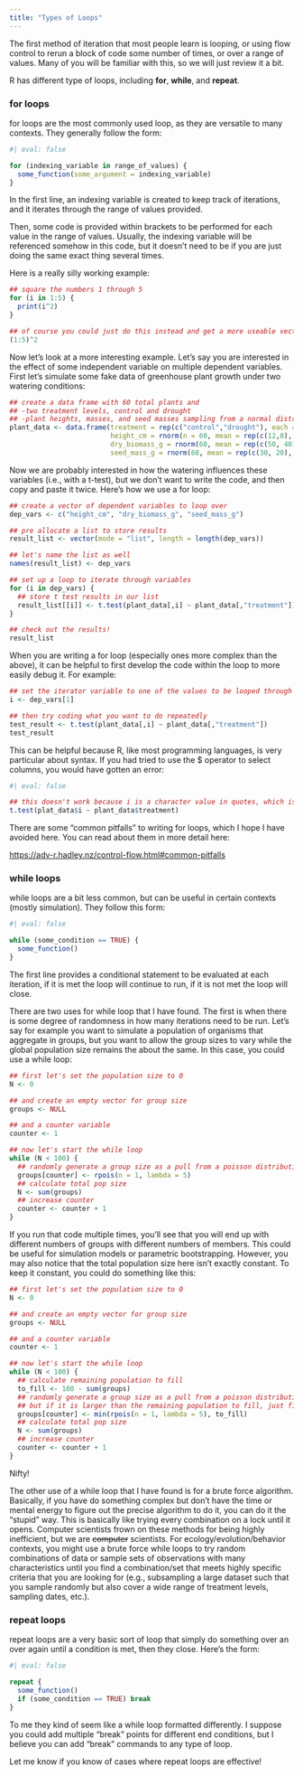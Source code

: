 ```yaml
---
title: "Types of Loops"
---
```


The first method of iteration that most people learn is looping, or using flow control to rerun a block of code some number of times, or over a range of values. Many of you will be familiar with this, so we will just review it a bit.

R has different type of loops, including **for**, **while**, and **repeat**.

### for loops

for loops are the most commonly used loop, as they are versatile to many contexts. They generally follow the form:

```r
#| eval: false

for (indexing_variable in range_of_values) {
  some_function(some_argument = indexing_variable)
}
```

In the first line, an indexing variable is created to keep track of iterations, and it iterates through the range of values provided.

Then, some code is provided within brackets to be performed for each value in the range of values. Usually, the indexing variable will be referenced somehow in this code, but it doesn't need to be if you are just doing the same exact thing several times.

Here is a really silly working example:

```r

## square the numbers 1 through 5
for (i in 1:5) {
  print(i^2)
}

## of course you could just do this instead and get a more useable vector
(1:5)^2
```

Now let's look at a more interesting example. Let's say you are interested in the effect of some independent variable on multiple dependent variables. First let's simulate some fake data of greenhouse plant growth under two watering conditions:

```r
## create a data frame with 60 total plants and
## -two treatment levels, control and drought
## -plant heights, masses, and seed masses sampling from a normal distribution
plant_data <- data.frame(treatment = rep(c("control","drought"), each = 30),
                         height_cm = rnorm(n = 60, mean = rep(c(12,8), each = 30), sd = 2),
                         dry_biomass_g = rnorm(60, mean = rep(c(50, 40), each = 30), sd = 6),
                         seed_mass_g = rnorm(60, mean = rep(c(30, 20), each = 30), sd = 4))

```

Now we are probably interested in how the watering influences these variables (i.e., with a t-test), but we don't want to write the code, and then copy and paste it twice. Here's how we use a for loop:

```r

## create a vector of dependent variables to loop over
dep_vars <- c("height_cm", "dry_biomass_g", "seed_mass_g")

## pre allocate a list to store results
result_list <- vector(mode = "list", length = length(dep_vars))

## let's name the list as well
names(result_list) <- dep_vars

## set up a loop to iterate through variables
for (i in dep_vars) {
  ## store t test results in our list
  result_list[[i]] <- t.test(plant_data[,i] ~ plant_data[,"treatment"])
}

## check out the results!
result_list
```

When you are writing a for loop (especially ones more complex than the above), it can be helpful to first develop the code within the loop to more easily debug it. For example:

```r
## set the iterator variable to one of the values to be looped through
i <- dep_vars[1]

## then try coding what you want to do repeatedly
test_result <- t.test(plant_data[,i] ~ plant_data[,"treatment"])
test_result
```

This can be helpful because R, like most programming languages, is very particular about syntax. If you had tried to use the \$ operator to select columns, you would have gotten an error:

```r
#| eval: false

## this doesn't work because i is a character value in quotes, which is incompatible with $
t.test(plat_data$i ~ plant_data$treatment)

```

There are some "common pitfalls" to writing for loops, which I hope I have avoided here. You can read about them in more detail here:

<https://adv-r.hadley.nz/control-flow.html#common-pitfalls>

### while loops

while loops are a bit less common, but can be useful in certain contexts (mostly simulation). They follow this form:

```r
#| eval: false

while (some_condition == TRUE) {
  some_function()
}
```

The first line provides a conditional statement to be evaluated at each iteration, if it is met the loop will continue to run, if it is not met the loop will close.

There are two uses for while loop that I have found. The first is when there is some degree of randomness in how many iterations need to be run. Let's say for example you want to simulate a population of organisms that aggregate in groups, but you want to allow the group sizes to vary while the global population size remains the about the same. In this case, you could use a while loop:

```r

## first let's set the population size to 0
N <- 0

## and create an empty vector for group size
groups <- NULL

## and a counter variable
counter <- 1

## now let's start the while loop
while (N < 100) {
  ## randomly generate a group size as a pull from a poisson distribution w/ a mean of 5
  groups[counter] <- rpois(n = 1, lambda = 5)
  ## calculate total pop size
  N <- sum(groups)
  ## increase counter
  counter <- counter + 1
}
```

If you run that code multiple times, you'll see that you will end up with different numbers of groups with different numbers of members. This could be useful for simulation models or parametric bootstrapping. However, you may also notice that the total population size here isn't exactly constant. To keep it constant, you could do something like this:

```r

## first let's set the population size to 0
N <- 0

## and create an empty vector for group size
groups <- NULL

## and a counter variable
counter <- 1

## now let's start the while loop
while (N < 100) {
  ## calculate remaining population to fill
  to_fill <- 100 - sum(groups)
  ## randomly generate a group size as a pull from a poisson distribution w/ a mean of 5
  ## but if it is larger than the remaining population to fill, just fill it up exactly
  groups[counter] <- min(rpois(n = 1, lambda = 5), to_fill)
  ## calculate total pop size
  N <- sum(groups)
  ## increase counter
  counter <- counter + 1
}
```

Nifty!

The other use of a while loop that I have found is for a brute force algorithm. Basically, if you have do something complex but don't have the time or mental energy to figure out the precise algorithm to do it, you can do it the "stupid" way. This is basically like trying every combination on a lock until it opens. Computer scientists frown on these methods for being highly inefficient, but we are ~~computer~~ scientists. For ecology/evolution/behavior contexts, you might use a brute force while loops to try random combinations of data or sample sets of observations with many characteristics until you find a combination/set that meets highly specific criteria that you are looking for (e.g., subsampling a large dataset such that you sample randomly but also cover a wide range of treatment levels, sampling dates, etc.).

### repeat loops

repeat loops are a very basic sort of loop that simply do something over an over again until a condition is met, then they close. Here's the form:

```r
#| eval: false

repeat {
  some_function()
  if (some_condition == TRUE) break
}

```

To me they kind of seem like a while loop formatted differently. I suppose you could add multiple "break" points for different end conditions, but I believe you can add "break" commands to any type of loop.

Let me know if you know of cases where repeat loops are effective!
